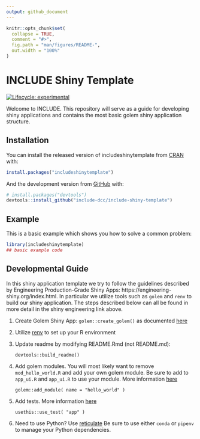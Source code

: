 ```yaml
---
output: github_document
---
```


<!-- README.md is generated from README.Rmd. Please edit that file -->

```r
knitr::opts_chunk$set(
  collapse = TRUE,
  comment = "#>",
  fig.path = "man/figures/README-",
  out.width = "100%"
)
```

# INCLUDE Shiny Template

<!-- badges: start -->
[![Lifecycle: experimental](https://img.shields.io/badge/lifecycle-experimental-orange.svg)](https://www.tidyverse.org/lifecycle/#experimental)
<!-- badges: end -->

Welcome to INCLUDE. This repository will serve as a guide for developing
shiny applications and contains the most basic golem shiny application
structure.

## Installation

You can install the released version of includeshinytemplate from [CRAN](https://CRAN.R-project.org) with:

``` r
install.packages("includeshinytemplate")
```

And the development version from [GitHub](https://github.com/) with:

``` r
# install.packages("devtools")
devtools::install_github("include-dcc/include-shiny-template")
```
## Example

This is a basic example which shows you how to solve a common problem:

```r
library(includeshinytemplate)
## basic example code
```


## Developmental Guide

In this shiny application template we try to follow the guidelines described by Engineering Production-Grade Shiny Apps: https://engineering-shiny.org/index.html.  In particular we utilize tools such as `golem` and `renv` to build our shiny application.  The steps described below can all be found in more detail in  the shiny engineering link above.

1. Create Golem Shiny App: `golem::create_golem()` as documented [here](https://engineering-shiny.org/setting-up-for-success.html#create-a-golem)
1. Utilize [renv](https://engineering-shiny.org/build-yourself-safety-net.html#renv) to set up your R environment
1. Update readme by modifying README.Rmd (not README.md):

    ```
    devtools::build_readme()
    ```

1. Add golem modules. You will most likely want to remove `mod_hello_world.R` and add your own golem module. Be sure to add to `app_ui.R` and `app_ui.R` to use your module. More information [here](https://engineering-shiny.org/build-app-golem.html#submodules-and-utility-functions)

    ```
    golem::add_module( name = "hello_world" )
    ```

1. Add tests. More information [here](https://engineering-shiny.org/build-app-golem.html#add-tests)

    ```
    usethis::use_test( "app" )
    ```

1.  Need to use Python?  Use [reticulate](https://rstudio.github.io/reticulate/)  Be sure to use either `conda` or `pipenv` to manage your Python dependencies.
